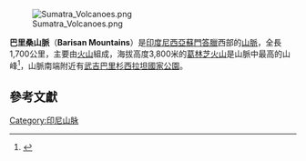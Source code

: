 [[Image:Sumatra_Volcanoes.png|thumb]]

'''巴里桑山脈'''（'''Barisan Mountains'''）是[[印度尼西亞|印度尼西亞]][[蘇門答臘|蘇門答臘]]西部的[[山脈|山脈]]，全長1,700公里，主要由[[火山|火山]]組成，海拔高度3,800米的[[葛林芝火山|葛林芝火山]]是山脈中最高的山峰<ref>{{cite gvp | vnum=0601-17= |name=Kerinci }}</ref>，山脈南端附近有[[武吉巴里杉西拉坦國家公園|武吉巴里杉西拉坦國家公園]]。

{{coord|3|00|S|102|15|E|region:ID_type:mountain|display=title}}

==參考文獻==
{{reflist}}

[[Category:印尼山脉|Category:印尼山脉]]

{{Indonesia-stub}}